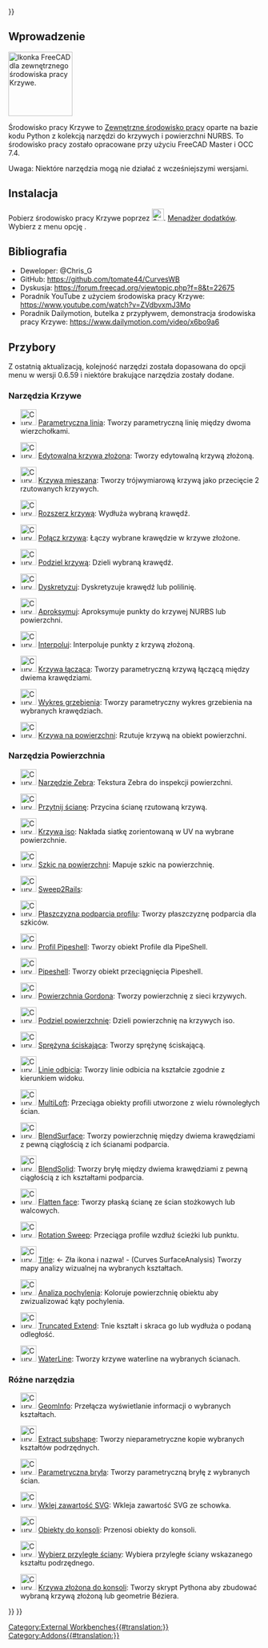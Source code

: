 <languages/>
{{UnfinishedDocu{{#translation:}}}}


<span id="Introduction"></span>
==Wprowadzenie==

[[Image:Curves_workbench_icon.svg|thumb|128px|Ikonka FreeCAD dla zewnętrznego środowiska pracy Krzywe.]]
{{TOCright}}

Środowisko pracy Krzywe to [[External_workbenches/pl|Zewnętrzne środowisko pracy]] oparte na bazie kodu Python z kolekcją narzędzi do krzywych i powierzchni NURBS. To środowisko pracy zostało opracowane przy użyciu FreeCAD Master i OCC 7.4.

Uwaga: Niektóre narzędzia mogą nie działać z wcześniejszymi wersjami.

<span id="Installation"></span>
==Instalacja==

Pobierz środowisko pracy Krzywe poprzez [[Image:Std_AddonMgr.svg|24px|link=Std_AddonMgr/pl]]. [[Std_AddonMgr/pl|Menadżer dodatków]]. Wybierz z menu opcję {{MenuCommand|Przybory → Menadżer dodatków}}.

<span id="References"></span>
==Bibliografia==

* Deweloper: @Chris_G
* GitHub: https://github.com/tomate44/CurvesWB
* Dyskusja: https://forum.freecad.org/viewtopic.php?f=8&t=22675
* Poradnik YouTube z użyciem środowiska pracy Krzywe: https://www.youtube.com/watch?v=ZVdbvxmJ3Mo
* Poradnik Dailymotion, butelka z przypływem, demonstracja środowiska pracy Krzywe: https://www.dailymotion.com/video/x6bo9a6

<span id="Tools"></span>
==Przybory==

Z ostatnią aktualizacją, kolejność narzędzi została dopasowana do opcji menu w wersji 0.6.59 i niektóre brakujące narzędzia zostały dodane.

<span id="Curve_tools"></span>
===Narzędzia Krzywe===

* [[Image:Curves_Line.svg|32px]] [[Curves_Line/pl|Parametryczna linia]]: Tworzy parametryczną linię między dwoma wierzchołkami.

* [[Image:Curves_EditableSpline.svg|32px]] [[Curves_EditableSpline/pl|Edytowalna krzywa złożona]]: Tworzy edytowalną krzywą złożoną.

* [[Image:Curves_MixedCurve.svg|32px]] [[Curves_MixedCurve/pl|Krzywa mieszana]]: Tworzy trójwymiarową krzywą jako przecięcie 2 rzutowanych krzywych.

* [[Image:Curves_ExtendCurve.svg|32px]] [[Curves_ExtendCurve/pl|Rozszerz krzywą]]: Wydłuża wybraną krawędź.

* [[Image:Curves_JoinCurve.svg|32px]] [[Curves_JoinCurve/pl|Połącz krzywą]]: Łączy wybrane krawędzie w krzywe złożone.

* [[Image:Curves_SplitCurve.svg|32px]] [[Curves_SplitCurve/pl|Podziel krzywą]]: Dzieli wybraną krawędź.

* [[Image:Curves_Discretize.svg|32px]] [[Curves_Discretize/pl|Dyskretyzuj]]: Dyskretyzuje krawędź lub polilinię.

* [[Image:Curves_Approximate.svg|32px]] [[Curves_Approximate/pl|Aproksymuj]]: Aproksymuje punkty do krzywej NURBS lub powierzchni.

* [[Image:Curves_Interpolate.svg|32px]] [[Curves_Interpolate/pl|Interpoluj]]: Interpoluje punkty z krzywą złożoną.

* [[Image:Curves_ParametricBlendCurve.svg|32px]] [[Curves_ParametricBlendCurve/pl|Krzywa łącząca]]: Tworzy parametryczną krzywą łączącą między dwiema krawędziami.

* [[Image:Curves_ParametricComb.svg|32px]] [[Curves_ParametricComb/pl|Wykres grzebienia]]: Tworzy parametryczny wykres grzebienia na wybranych krawędziach.

* [[Image:Curves_CurveOnSurface.svg|32px]] [[Curves_CurveOnSurface/pl|Krzywa na powierzchni]]: Rzutuje krzywą na obiekt powierzchni.

<span id="Surface_tools"></span>
===Narzędzia Powierzchnia===

* [[Image:Curves_ZebraTool.svg|32px]] [[Curves_ZebraTool/pl|Narzędzie Zebra]]: Tekstura Zebra do inspekcji powierzchni.

* [[Image:Curves_TrimFace.svg|32px]] [[Curves_TrimFace/pl|Przytnij ścianę]]: Przycina ścianę rzutowaną krzywą.

* [[Image:Curves_IsoCurve.svg|32px]] [[Curves_IsoCurve/pl|Krzywa iso]]: Nakłada siatkę zorientowaną w UV na wybrane powierzchnie.

* [[Image:Curves_SketchOnSurface.svg|32px]] [[Curves_SketchOnSurface/pl|Szkic na powierzchni]]: Mapuje szkic na powierzchnię.

* [[Image:Curves_Sweep2Rails.svg|32px]] [[Curves_Sweep2Rails/pl|Sweep2Rails]]:

* [[Image:Curves_ProfileSupport.svg|32px]] [[Curves_ProfileSupport/pl|Płaszczyzna podparcia profilu]]: Tworzy płaszczyznę podparcia dla szkiców.

* [[Image:Curves_PipeshellProfile.svg|32px]] [[Curves_PipeshellProfile/pl|Profil Pipeshell]]: Tworzy obiekt Profile dla PipeShell.

* [[Image:Curves_Pipeshell.svg|32px]] [[Curves_Pipeshell/pl|Pipeshell]]: Tworzy obiekt przeciągnięcia Pipeshell.

* [[Image:Curves_GordonSurface.svg|32px]] [[Curves_GordonSurface/pl|Powierzchnia Gordona]]: Tworzy powierzchnię z sieci krzywych.

* [[Image:Curves_SegmentSurface.svg|32px]] [[Curves_SegmentSurface/pl|Podziel powierzchnię]]: Dzieli powierzchnię na krzywych iso.

* [[Image:Curves_CompressionSpring.svg|32px]] [[Curves_CompressionSpring/pl|Sprężyna ściskająca]]: Tworzy sprężynę ściskającą.

* [[Image:Curves_ReflectLines.svg|32px]] [[Curves_ReflectLines/pl|Linie odbicia]]: Tworzy linie odbicia na kształcie zgodnie z kierunkiem widoku.

* [[Image:Curves_MultiLoft.svg|32px]] [[Curves_MultiLoft/pl|MultiLoft]]: Przeciąga obiekty profili utworzone z wielu równoległych ścian.

* [[Image:Curves_BlendSurf2.svg|32px]] [[Curves_BlendSurf2/pl|BlendSurface]]: Tworzy powierzchnię między dwiema krawędziami z pewną ciągłością z ich ścianami podparcia.

* [[Image:Curves_BlendSolid.svg|32px]] [[Curves_BlendSolid/pl|BlendSolid]]: Tworzy bryłę między dwiema krawędziami z pewną ciągłością z ich kształtami podparcia.

* [[Image:Curves_FlattenFace.svg|32px]] [[Curves_FlattenFace/pl|Flatten face]]: Tworzy płaską ścianę ze ścian stożkowych lub walcowych.

* [[Image:Curves_RotationSweep.svg|32px]] [[Curves_RotationSweep/pl|Rotation Sweep]]: Przeciąga profile wzdłuż ścieżki lub punktu.

* [[Image:Curves_ZebraTool.svg|32px]] [[Curves_SurfaceAnalysis/pl|Title]]: <- Zła ikona i nazwa! - (Curves SurfaceAnalysis) Tworzy mapy analizy wizualnej na wybranych kształtach.

* [[Image:Curves_DraftAnalysis.svg|32px]] [[Curves_DraftAnalysis/pl|Analiza pochylenia]]: Koloruje powierzchnię obiektu aby zwizualizować kąty pochylenia.

* [[Image:Curves_TruncateExtend.svg|32px]] [[Curves_TruncateExtend/pl|Truncated Extend]]: Tnie kształt i skraca go lub wydłuża o podaną odległość.

* [[Image:Curves_WaterlineCurves.svg|32px]] [[Curves_WaterlineCurves/pl|WaterLine]]: Tworzy krzywe waterline na wybranych ścianach.

<span id="Miscellaneous_tools"></span>
===Różne narzędzia===

* [[Image:Curves_GeomInfo.svg|32px]] [[Curves_GeomInfo/pl|GeomInfo]]: Przełącza wyświetlanie informacji o wybranych kształtach.

* [[Image:Curves_ExtractSubshape.svg|32px]] [[Curves_ExtractSubshape/pl|Extract subshape]]: Tworzy nieparametryczne kopie wybranych kształtów podrzędnych.

* [[Image:Curves_ParametricSolid.svg|32px]] [[Curves_ParametricSolid/pl|Parametryczna bryła]]: Tworzy parametryczną bryłę z wybranych ścian.

* [[Image:Curves_PasteSVG.svg|32px]] [[Curves_PasteSVG/pl|Wklej zawartość SVG]]: Wkleja zawartość SVG ze schowka.

* [[Image:Curves_ToConsole.svg|32px]] [[Curves_ToConsole/pl|Obiekty do konsoli]]: Przenosi obiekty do konsoli.

* [[Image:Curves_AdjacentFaces.svg|32px]] [[Curves_AdjacentFaces/pl|Wybierz przyległe ściany]]: Wybiera przyległe ściany wskazanego kształtu podrzędnego.

* [[Image:Curves_BSplineToConsole.svg|32px]] [[Curves_BSplineToConsole/pl|Krzywa złożona do konsoli]]: Tworzy skrypt Pythona aby zbudować wybraną krzywą złożoną lub geometrie Béziera.


{{Curves Tools navi{{#translation:}}}}
{{Userdocnavi{{#translation:}}}}
[[Category:External Workbenches{{#translation:}}]]
[[Category:Addons{{#translation:}}]]